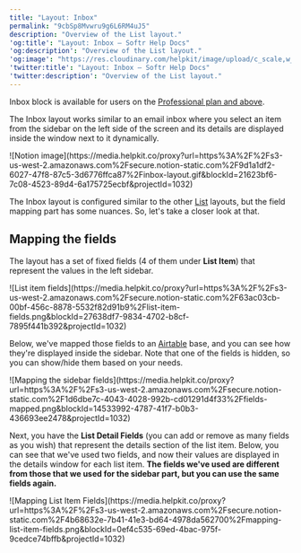 ```yaml
---
title: "Layout: Inbox"
permalink: "9cbSp8Mvwru9g6L6RM4uJ5"
description: "Overview of the List layout."
'og:title': "Layout: Inbox – Softr Help Docs"
'og:description': "Overview of the List layout."
'og:image': "https://res.cloudinary.com/helpkit/image/upload/c_scale,w_700,q_auto/v1674219840/softrdocs_meta_OG_Image_Url_258f31c013.png"
'twitter:title': "Layout: Inbox – Softr Help Docs"
'twitter:description': "Overview of the List layout."
---
```

<Note>Inbox block is available for users on the [Professional plan and above](https://www.softr.io/pricing).</Note>

The Inbox layout works similar to an email inbox where you select an item from the sidebar on the left side of the screen and its details are displayed inside the window next to it dynamically.
<Frame>![Notion image](https://media.helpkit.co/proxy?url=https%3A%2F%2Fs3-us-west-2.amazonaws.com%2Fsecure.notion-static.com%2F9d1a1df2-6027-47f8-87c5-3d6776ffca87%2Finbox-layout.gif&blockId=21623bf6-7c08-4523-89d4-6a175725ecbf&projectId=1032)</Frame>

The Inbox layout is configured similar to the other [List](/building-blocks/vikC2AWEpQGkZd4jGyoVxo/list-block/pQhPYuA28VXr5tLLFBcbCU) layouts, but the field mapping part has some nuances. So, let's take a closer look at that.

## **Mapping the fields**

The layout has a set of fixed fields (4 of them under **List Item**) that represent the values in the left sidebar.
<Frame caption="List item fields">![List item fields](https://media.helpkit.co/proxy?url=https%3A%2F%2Fs3-us-west-2.amazonaws.com%2Fsecure.notion-static.com%2F63ac03cb-00bf-456c-8878-5532f82d91b9%2Flist-item-fields.png&blockId=27638df7-9834-4702-b8cf-7895f441b392&projectId=1032)</Frame>

Below, we've mapped those fields to an [Airtable](/data-sources/1YYStCJukT15Lh2j93qo9A/airtable/jHX7kfH7QvkVcELQvS3VoX) base, and you can see how they're displayed inside the sidebar. Note that one of the fields is hidden, so you can show/hide them based on your needs.
<Frame caption="Mapping the sidebar fields">![Mapping the sidebar fields](https://media.helpkit.co/proxy?url=https%3A%2F%2Fs3-us-west-2.amazonaws.com%2Fsecure.notion-static.com%2F1d6dbe7c-4043-4028-992b-cd01291d4f33%2Ffields-mapped.png&blockId=14533992-4787-41f7-b0b3-436693ee2478&projectId=1032)</Frame>

Next, you have the **List Detail Fields** (you can add or remove as many fields as you wish) that represent the details section of the list item. Below, you can see that we've used two fields, and now their values are displayed in the details window for each list item. **The fields we've used are different from those that we used for the sidebar part, but you can use the same fields again.**
<Frame caption="Mapping List Item Fields">![Mapping List Item Fields](https://media.helpkit.co/proxy?url=https%3A%2F%2Fs3-us-west-2.amazonaws.com%2Fsecure.notion-static.com%2F4b68632e-7b41-41e3-bd64-4978da562700%2Fmapping-list-item-fields.png&blockId=0ef4c535-69ed-4bac-975f-9cedce74bffb&projectId=1032)</Frame>